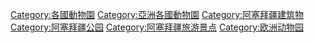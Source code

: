 {{Commonscat|Zoos in Azerbaijan}}

[[Category:各國動物園|Category:各國動物園]]
[[Category:亞洲各國動物園|Category:亞洲各國動物園]]
[[Category:阿塞拜疆建筑物|Category:阿塞拜疆建筑物]]
[[Category:阿塞拜疆公园|Category:阿塞拜疆公园]]
[[Category:阿塞拜疆旅游景点|Category:阿塞拜疆旅游景点]]
[[Category:欧洲动物园|Category:欧洲动物园]]